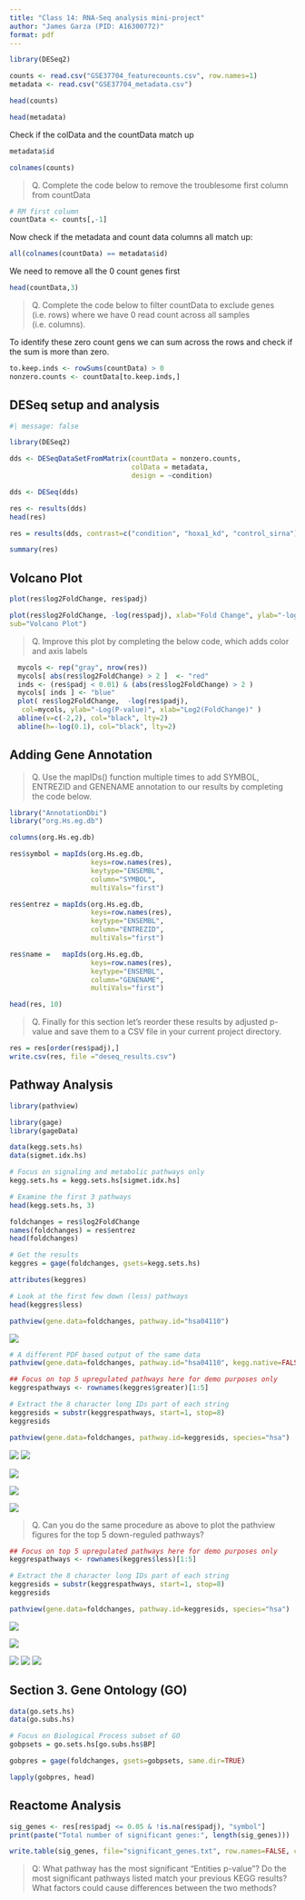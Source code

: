 ```yaml
---
title: "Class 14: RNA-Seq analysis mini-project"
author: "James Garza (PID: A16300772)"
format: pdf
---
```


```r
library(DESeq2)
```

```r
counts <- read.csv("GSE37704_featurecounts.csv", row.names=1)
metadata <- read.csv("GSE37704_metadata.csv")
```

```r
head(counts)
```

```r
head(metadata)
```

Check if the colData and the countData match up

```r
metadata$id
```


```r
colnames(counts)
```

> Q. Complete the code below to remove the troublesome first column from countData

```r
# RM first column
countData <- counts[,-1]
```

Now check if the metadata and count data columns all match up:

```r
all(colnames(countData) == metadata$id)
```

We need to remove all the 0 count genes first

```r
head(countData,3)
```

> Q. Complete the code below to filter countData to exclude genes (i.e. rows) where we have 0 read count across all samples (i.e. columns).

To identify these zero count gens we can sum across the rows and check if the sum is more than zero.

```r
to.keep.inds <- rowSums(countData) > 0
nonzero.counts <- countData[to.keep.inds,]
```

## DESeq setup and analysis

```r
#| message: false

library(DESeq2)
```

```r
dds <- DESeqDataSetFromMatrix(countData = nonzero.counts,
                              colData = metadata,
                              design = ~condition)

dds <- DESeq(dds)
```


```r
res <- results(dds)
head(res)
```

```r
res = results(dds, contrast=c("condition", "hoxa1_kd", "control_sirna"))
```

```r
summary(res)
```


## Volcano Plot

```r
plot(res$log2FoldChange, res$padj)
```

```r
plot(res$log2FoldChange, -log(res$padj), xlab="Fold Change", ylab="-logpvalue", 
sub="Volcano Plot")

```

> Q. Improve this plot by completing the below code, which adds color and axis labels

```r
  mycols <- rep("gray", nrow(res))
  mycols[ abs(res$log2FoldChange) > 2 ]  <- "red"
  inds <- (res$padj < 0.01) & (abs(res$log2FoldChange) > 2 )
  mycols[ inds ] <- "blue"
  plot( res$log2FoldChange,  -log(res$padj),
   col=mycols, ylab="-Log(P-value)", xlab="Log2(FoldChange)" )
  abline(v=c(-2,2), col="black", lty=2)
  abline(h=-log(0.1), col="black", lty=2)
```

## Adding Gene Annotation

> Q. Use the mapIDs() function multiple times to add SYMBOL, ENTREZID and GENENAME annotation to our results by completing the code below.

```r
library("AnnotationDbi")
library("org.Hs.eg.db")
```

```r
columns(org.Hs.eg.db)

res$symbol = mapIds(org.Hs.eg.db,
                    keys=row.names(res), 
                    keytype="ENSEMBL",
                    column="SYMBOL",
                    multiVals="first")

res$entrez = mapIds(org.Hs.eg.db,
                    keys=row.names(res),
                    keytype="ENSEMBL",
                    column="ENTREZID",
                    multiVals="first")

res$name =   mapIds(org.Hs.eg.db,
                    keys=row.names(res),
                    keytype="ENSEMBL",
                    column="GENENAME",
                    multiVals="first")

head(res, 10)
```

> Q. Finally for this section let's reorder these results by adjusted p-value and save them to a CSV file in your current project directory.

```r
res = res[order(res$padj),]
write.csv(res, file ="deseq_results.csv")
```

## Pathway Analysis

```r
library(pathview)
```

```r
library(gage)
library(gageData)

data(kegg.sets.hs)
data(sigmet.idx.hs)

# Focus on signaling and metabolic pathways only
kegg.sets.hs = kegg.sets.hs[sigmet.idx.hs]

# Examine the first 3 pathways
head(kegg.sets.hs, 3)
```

```r
foldchanges = res$log2FoldChange
names(foldchanges) = res$entrez
head(foldchanges)
```

```r
# Get the results
keggres = gage(foldchanges, gsets=kegg.sets.hs)
```

```r
attributes(keggres)
```

```r
# Look at the first few down (less) pathways
head(keggres$less)
```

```r
pathview(gene.data=foldchanges, pathway.id="hsa04110")
```

![](hsa04110.pathview.png)

```r
# A different PDF based output of the same data
pathview(gene.data=foldchanges, pathway.id="hsa04110", kegg.native=FALSE)
```

```r
## Focus on top 5 upregulated pathways here for demo purposes only
keggrespathways <- rownames(keggres$greater)[1:5]

# Extract the 8 character long IDs part of each string
keggresids = substr(keggrespathways, start=1, stop=8)
keggresids
```

```r
pathview(gene.data=foldchanges, pathway.id=keggresids, species="hsa")
```

![](hsa04330.pathview.png)
![](hsa04640.pathview.png)

![](hsa04630.pathview.png)

![](hsa00140.pathview.png)

![](hsa04142.pathview.png)

> Q. Can you do the same procedure as above to plot the pathview figures for the top 5 down-reguled pathways?

```r
## Focus on top 5 upregulated pathways here for demo purposes only
keggrespathways <- rownames(keggres$less)[1:5]

# Extract the 8 character long IDs part of each string
keggresids = substr(keggrespathways, start=1, stop=8)
keggresids
```

```r
pathview(gene.data=foldchanges, pathway.id=keggresids, species="hsa")
```

![](hsa04110.pathview.png)

![](hsa03030.pathview.png)

![](hsa03013.pathview.png)
![](hsa03440.pathview.png)
![](hsa04114.pathview.png)

## Section 3. Gene Ontology (GO)

```r
data(go.sets.hs)
data(go.subs.hs)

# Focus on Biological Process subset of GO
gobpsets = go.sets.hs[go.subs.hs$BP]

gobpres = gage(foldchanges, gsets=gobpsets, same.dir=TRUE)

lapply(gobpres, head)
```

## Reactome Analysis

```r
sig_genes <- res[res$padj <= 0.05 & !is.na(res$padj), "symbol"]
print(paste("Total number of significant genes:", length(sig_genes)))
```

```r
write.table(sig_genes, file="significant_genes.txt", row.names=FALSE, col.names=FALSE, quote=FALSE)
```

> Q: What pathway has the most significant “Entities p-value”? Do the most significant pathways listed match your previous KEGG results? What factors could cause differences between the two methods?

